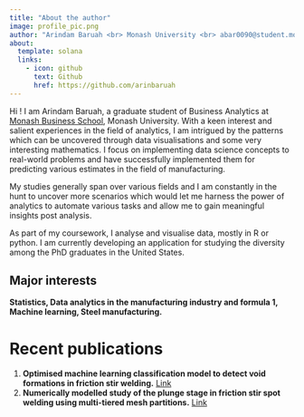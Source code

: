 ```yaml
---
title: "About the author"
image: profile_pic.png
author: "Arindam Baruah <br> Monash University <br> abar0090@student.monash.edu"
about:
  template: solana
  links:
    - icon: github
      text: Github
      href: https://github.com/arinbaruah
---
```


Hi ! I am Arindam Baruah, a graduate student of Business Analytics at [Monash Business School](https://github.com/arinbaruah), Monash University. With a keen interest and salient experiences in the field of analytics, I am intrigued by the patterns which can be uncovered through data visualisations and some very interesting mathematics. I focus on implementing data science concepts to real-world problems and have successfully implemented them for predicting various estimates in the field of manufacturing.

My studies generally span over various fields and I am constantly in the hunt to uncover more scenarios which would let me harness the power of analytics to automate various tasks and allow me to gain meaningful insights post analysis.

As part of my coursework, I analyse and visualise data, mostly in R or python. I am currently developing an application for studying the diversity among the PhD graduates in the United States.

::: callout-note
## Major interests

**Statistics, Data analytics in the manufacturing industry and formula 1, Machine learning, Steel manufacturing.**
:::

# Recent publications

1.  **Optimised machine learning classification model to detect void formations in friction stir welding.** [Link](https://www.sciencedirect.com/science/article/pii/S2214785323014323)
2.  **Numerically modelled study of the plunge stage in friction stir spot welding using multi-tiered mesh partitions.** [Link](https://iopscience.iop.org/article/10.1088/2631-8695/ac352e/meta)
